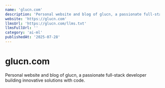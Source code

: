 ```yaml
---
name: 'glucn.com'
description: 'Personal website and blog of glucn, a passionate full-stack developer building innovative solutions with code.'
website: 'https://glucn.com'
llmsUrl: 'https://glucn.com/llms.txt'
llmsFullUrl: ''
category: 'ai-ml'
publishedAt: '2025-07-28'
---
```


# glucn.com

Personal website and blog of glucn, a passionate full-stack developer building innovative solutions with code.

